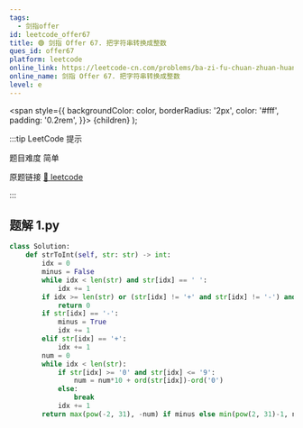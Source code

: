 ```yaml
---
tags:
  - 剑指offer
id: leetcode_offer67
title: 🟢 剑指 Offer 67. 把字符串转换成整数
ques_id: offer67
platform: leetcode
online_link: https://leetcode-cn.com/problems/ba-zi-fu-chuan-zhuan-huan-cheng-zheng-shu-lcof/
online_name: 剑指 Offer 67. 把字符串转换成整数
level: e
---
```


  <span
    style={{
      backgroundColor: color,
      borderRadius: '2px',
      color: '#fff',
      padding: '0.2rem',
    }}>
    {children}
  </span>
);

:::tip LeetCode 提示

题目难度 <Highlight color="#00b8a3">简单</Highlight>

原题链接 [🔗 leetcode](https://leetcode-cn.com/problems/ba-zi-fu-chuan-zhuan-huan-cheng-zheng-shu-lcof/)

:::



## 题解 1.py

```py
class Solution:
    def strToInt(self, str: str) -> int:
        idx = 0
        minus = False
        while idx < len(str) and str[idx] == ' ':
            idx += 1
        if idx >= len(str) or (str[idx] != '+' and str[idx] != '-') and (str[idx] < '0' or str[idx] > '9'):
            return 0
        if str[idx] == '-':
            minus = True
            idx += 1
        elif str[idx] == '+':
            idx += 1
        num = 0
        while idx < len(str):
            if str[idx] >= '0' and str[idx] <= '9':
                num = num*10 + ord(str[idx])-ord('0')
            else:
                break
            idx += 1
        return max(pow(-2, 31), -num) if minus else min(pow(2, 31)-1, num)
```


